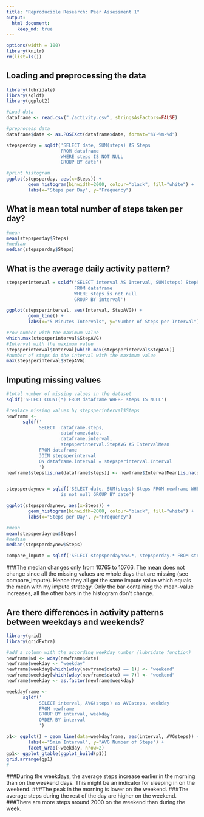 ```yaml
---
title: "Reproducible Research: Peer Assessment 1"
output: 
  html_document:
    keep_md: true
---
```

```r
options(width = 100)
library(knitr)
rm(list=ls())
```

## Loading and preprocessing the data

```r
library(lubridate)
library(sqldf)
library(ggplot2)

#Load data
dataframe <- read.csv("./activity.csv", stringsAsFactors=FALSE)

#preprocess data
dataframe$date <- as.POSIXct(dataframe$date, format="%Y-%m-%d")

stepsperday = sqldf('SELECT date, SUM(steps) AS Steps 
                    FROM dataframe 
                    WHERE steps IS NOT NULL 
                    GROUP BY date')

#print histogram
ggplot(stepsperday, aes(x=Steps)) + 
        geom_histogram(binwidth=2000, colour="black", fill="white") +
        labs(x="Steps per Day", y="Frequency")
```

## What is mean total number of steps taken per day?

```r
#mean
mean(stepsperday$Steps)
#median
median(stepsperday$Steps)
```

## What is the average daily activity pattern?

```r
stepsperinterval = sqldf('SELECT interval AS Interval, SUM(steps) StepSUM, avg(steps) StepAVG 
                         FROM dataframe 
                         WHERE steps is not null 
                         GROUP BY interval')

ggplot(stepsperinterval, aes(Interval, StepAVG)) + 
        geom_line() +
        labs(x="5 Minutes Intervals", y="Number of Steps per Interval")

#row number with the maximum value
which.max(stepsperinterval$StepAVG)
#Interval with the maximum value
stepsperinterval$Interval[which.max(stepsperinterval$StepAVG)]
#number of steps in the interval with the maximum value
max(stepsperinterval$StepAVG)
```

## Imputing missing values

```r
#total number of missing values in the dataset
sqldf('SELECT COUNT(*) FROM dataframe WHERE steps IS NULL')

#replace missing values by stepsperinterval$Steps
newframe <- 
      sqldf('
            SELECT  dataframe.steps, 
                    dataframe.date, 
                    dataframe.interval, 
                    stepsperinterval.StepAVG AS IntervalMean
            FROM dataframe 
            JOIN stepsperinterval 
            ON dataframe.interval = stepsperinterval.Interval
            ')
newframe$steps[is.na(dataframe$steps)] <- newframe$IntervalMean[is.na(dataframe$steps)]


stepsperdaynew = sqldf('SELECT date, SUM(steps) Steps FROM newframe WHERE steps 
                    is not null GROUP BY date')

ggplot(stepsperdaynew, aes(x=Steps)) + 
        geom_histogram(binwidth=2000, colour="black", fill="white") +
        labs(x="Steps per Day", y="Frequency")

#mean
mean(stepsperdaynew$Steps)
#median
median(stepsperdaynew$Steps)

compare_impute = sqldf('SELECT stepsperdaynew.*, stepsperday.* FROM stepsperdaynew LEFT JOIN stepsperday ON stepsperday.Date = stepsperdaynew.Date ORDER BY stepsperdaynew.Date')

```
###The median changes only from 10765 to 10766. The mean does not change since all the missing values are whole days that are missing (see compare_impute). Hence they all get the same impute value which equals the mean with my impute strategy. Only the bar containing the mean-value increases, all the other bars in the histogram don't change.


## Are there differences in activity patterns between weekdays and weekends?

```r
library(grid)
library(gridExtra)

#add a column with the according weekday number (lubridate function)
newframe$wd <- wday(newframe$date)
newframe$weekday <- "weekday"
newframe$weekday[which(wday(newframe$date) == 1)] <- "weekend"
newframe$weekday[which(wday(newframe$date) == 7)] <- "weekend"
newframe$weekday <- as.factor(newframe$weekday)

weekdayframe <- 
      sqldf('
            SELECT interval, AVG(steps) as AVGsteps, weekday
            FROM newframe
            GROUP BY interval, weekday
            ORDER BY interval
            ')

p1<- ggplot() + geom_line(data=weekdayframe, aes(interval, AVGsteps)) + 
        labs(x="5min Interval", y="AVG Number of Steps") +
        facet_wrap(~weekday, nrow=2)
gp1<- ggplot_gtable(ggplot_build(p1))
grid.arrange(gp1)
#

```
###During the weekdays, the average steps increase earlier in the morning than on the weekend days. This might be an indicator for sleeping in on the weekend.
###The peak in the morning is lower on the weekend.
###The average steps during the rest of the day are higher on the weekend.
###There are more steps around 2000 on the weekend than during the week.